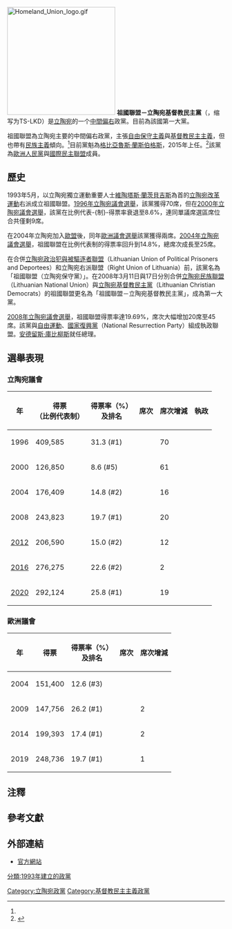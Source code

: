 {{Infobox political party
|country       = 立陶宛
|name  = 祖國聯盟－立陶宛基督教民主黨
|native_name   = Tėvynės sąjunga – Lietuvos krikščionys demokratai
|colorcode     = #00a59b
|headquarters  = 11 L.Stuokos-Gucevičiaus g., Vilnius
|logo    = Homeland Union – Lithuanian Christian Democrats logo.svg
|leader        = [[格比亞魯斯·蘭斯伯格斯|格比亞魯斯·蘭斯伯格斯]]（2015年起）
|foundation    = {{start date|1993|5}}
|ideology      = [[自由保守主義|自由保守主義]]<br />[[基督教民主主義|基督教民主主義]]<br />{{nowrap|[[民族保守主義|民族保守主義]]}}<ref name="Ramet">{{Citation |first=Sabrina P. |last=Ramet |title=Central and Southeast European Politics Since 1989 |publisher=Cambridge University Press |year=2010 |page=79 |url=http://books.google.de/books?id=oFXdiS25N78C&pg=PA79&dq=homeland+union+lithuania+national+conservative&hl=de&ei=tD7FTsLmLc-RswaD5ZiyAw&sa=X&oi=book_result&ct=result&resnum=6&ved=0CEgQ6AEwBQ#v=onepage&q=homeland%20union%20lithuania%20national%20conservative&f=false |accessdate=17 November 2011 |archive-date=2014-12-05 |archive-url=https://web.archive.org/web/20141205060658/http://books.google.de/books?id=oFXdiS25N78C&pg=PA79&dq=homeland+union+lithuania+national+conservative&hl=de&ei=tD7FTsLmLc-RswaD5ZiyAw&sa=X&oi=book_result&ct=result&resnum=6&ved=0CEgQ6AEwBQ#v=onepage&q=homeland%20union%20lithuania%20national%20conservative&f=false |dead-url=no }}</ref><br />[[立陶宛|立陶宛]][[民族主義|民族主義]]
|position      = [[中間偏右|中間偏右]]
|international = [[國際民主聯盟|國際民主聯盟]]
|european      = [[歐洲人民黨|歐洲人民黨]]
|europarl      = [[歐洲人民黨|歐洲人民黨]]
|colours       = [[藍色|藍色]]、[[綠色|綠色]]
|seats1_title  = [[立陶宛議會|議會]]席次
|seats1        = {{Infobox political party/seats|50|141|hex=#00a59b}}
|seats2_title  = [[歐洲議會|歐洲議會]]席次
|seats2        = {{Infobox political party/seats|3|11|hex=#00a59b}}
|website       = {{Url|http://www.tsajunga.lt}}
}}
[[File:Homeland_Union_logo.gif|250px]]
'''祖國聯盟－立陶宛基督教民主黨'''（{{lang-lt|Tėvynės sąjunga - Lietuvos krikščionys demokratai}}，缩写为TS-LKD）是[[立陶宛|立陶宛]]的一个[[中間偏右|中間偏右]]政黨。目前為該國第一大黨。

祖國聯盟為立陶宛主要的中間偏右政黨，主張[[自由保守主義|自由保守主義]]與[[基督教民主主義|基督教民主主義]]，但也帶有[[民族主義|民族主義]]傾向。<ref name="Ramet"/>目前黨魁為[[格比亞魯斯·蘭斯伯格斯|格比亞魯斯·蘭斯伯格斯]]，2015年上任。<ref>{{Cite web|url=https://www.lrytas.lt/lietuvos-diena/aktualijos/konservatoriu-lyderio-rinkimuose-laimejo-gabrielius-landsbergis.htm|title=Naujienos lrytas.lt|website=www.lrytas.lt|accessdate=25 March 2019|archive-date=2015-04-27|archive-url=https://web.archive.org/web/20150427165237/https://www.lrytas.lt/lietuvos-diena/aktualijos/konservatoriu-lyderio-rinkimuose-laimejo-gabrielius-landsbergis.htm|dead-url=no}}</ref>該黨為[[歐洲人民黨|歐洲人民黨]]與[[國際民主聯盟|國際民主聯盟]]成員。

== 歷史 ==
1993年5月，以立陶宛獨立運動重要人士[[維陶塔斯·蘭茨貝吉斯|維陶塔斯·蘭茨貝吉斯]]為首的[[立陶宛改革運動|立陶宛改革運動]]右派成立祖國聯盟。[[1996年立陶宛議會選舉|1996年立陶宛議會選舉]]，該黨獲得70席，但在[[2000年立陶宛議會選舉|2000年立陶宛議會選舉]]，該黨在比例代表-{制}-得票率衰退至8.6%，連同單議席選區席位合共僅剩9席。

在2004年立陶宛加入[[歐盟|歐盟]]後，同年[[2004年歐洲議會選舉|歐洲議會選舉]]該黨獲得兩席。[[2004年立陶宛議會選舉|2004年立陶宛議會選舉]]，祖國聯盟在比例代表制的得票率回升到14.8%，總席次成長至25席。

在合併[[立陶宛政治犯與被驅逐者聯盟|立陶宛政治犯與被驅逐者聯盟]]（Lithuanian Union of Political Prisoners and Deportees）和立陶宛右派聯盟（Right Union of Lithuania）前，該黨名為「祖國聯盟（立陶宛保守黨）」。在2008年3月11日與17日分別合併[[立陶宛民族聯盟|立陶宛民族聯盟]]（Lithuanian National Union）與[[立陶宛基督教民主黨|立陶宛基督教民主黨]]（Lithuanian Christian Democrats）的祖國聯盟更名為「祖國聯盟－立陶宛基督教民主黨」，成為第一大黨。

[[2008年立陶宛議會選舉|2008年立陶宛議會選舉]]，祖國聯盟得票率達19.69%，席次大幅增加20席至45席。該黨與[[自由運動_(立陶宛)|自由運動]]、[[國家復興黨_(立陶宛)|國家復興黨]]（National Resurrection Party）組成執政聯盟。[[安德留斯·庫比柳斯|安德留斯·庫比柳斯]]就任總理。

==選舉表現==
=== 立陶宛議會 ===
{| class=wikitable style="text-align: right;"
|-
! 年
! 得票<br />（比例代表制）
! 得票率{{efn|1=在比例代表-{制}-得票佔有效票的百分比。}}（%）<br />及排名
! 席次
! 席次增減
! 執政
|-
! 1996
| 409,585
| 31.3 (#1)
| {{Composition bar|70|141|hex=#00A59B}}
| {{increase}} 70
| {{yes2|執政聯盟}}
|-
! 2000
| 126,850
| 8.6 (#5)
| {{Composition bar|9|141|hex=#00A59B}}
| {{decrease}} 61
| {{no2|反對黨}}
|-
! 2004
| 176,409
| 14.8 (#2)
| {{Composition bar|25|141|hex=#00A59B}}
| {{increase}} 16
| {{no2|反對黨}}
|-
! 2008
| 243,823
| 19.7 (#1)
| {{Composition bar|45|141|hex=#00A59B}}
| {{increase}} 20
| {{yes2|執政聯盟}}
|-
! [[2012年立陶宛議會選舉|2012]]
| 206,590
| 15.0 (#2)
| {{Composition bar|33|141|hex=#00A59B}}
| {{decrease}} 12
| {{no2|反對黨}}
|-
! [[2016年立陶宛議會選舉|2016]]
| 276,275
| 22.6 (#2)
| {{Composition bar|31|141|hex=#00A59B}}
| {{decrease}} 2
| {{no2|反對黨}}
|-
![[2020年立陶宛議會選舉|2020]]
| 292,124
| 25.8 (#1)
| {{Composition bar|50|141|hex=#00A59B}}
| {{increase}} 19
| {{yes2|執政聯盟}}
|}

=== 歐洲議會 ===
{| class=wikitable style="text-align: right;"
|-
! 年
! 得票
! 得票率（%）<br />及排名
! 席次
! 席次增減
|-
! 2004
| 151,400
| 12.6 (#3)
| {{Composition bar|2|13|hex=#00A59B}}
|
|-
! 2009
| 147,756
| 26.2 (#1)
| {{Composition bar|4|12|hex=#00A59B}}
| {{increase}} 2
|-
! 2014
| 199,393
| 17.4 (#1)
| {{Composition bar|2|11|hex=#00A59B}}
| {{decrease}} 2
|-
! 2019
| 248,736
| 19.7 (#1)
| {{Composition bar|3|11|hex=#00A59B}}
| {{increase}} 1
|}

== 注釋 ==
{{notelist}}

== 參考文獻 ==
<references/>

== 外部連結 ==
* [http://www.tsajunga.lt/ 官方網站] {{Wayback|url=http://www.tsajunga.lt/ |date=20090222005520 }}
{{立陶宛政党}}
[[Category:立陶宛政黨|Category:立陶宛政黨]]
[[Category:基督教民主主義政黨|Category:基督教民主主義政黨]]
[[分類:1993年建立的政黨|分類:1993年建立的政黨]]